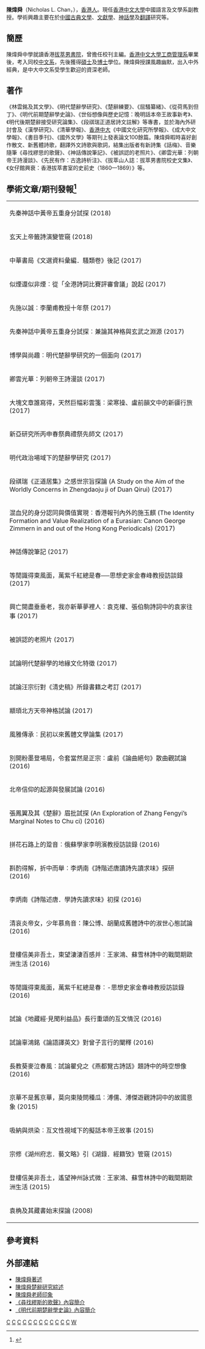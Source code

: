 {{學術研究工作者 
| name           = 陳煒舜
| image name     = 
| width          = 
| now            = 香港中文大學中國語言及文學系副教授
| period         = 
| gender         = 男
| different name = 陳巍
| zi             = 子堯
| nationality    = {{CHN-HKG}}
| Native place   = 
| birth_date     = {{birth date and age|1975|6|27}}
| birth_place    = {{HKG-1959}}
| death_date     = 
| death_place    = 
| educate        = 
*香港中文大學中文系哲學博士 
*香港中文大學中文系哲學碩士 
*香港中文大學工商管理學士 
| past           = 
*臺灣佛光大學文學系副教授 
*臺灣佛光大學文學系助理教授 
| work           = 
*<span style="color: green;">《林雲銘及其文學》
*<span style="color: green;">《明代楚辭學研究》
*<span style="color: green;">《楚辭練要》
*<span style="color: green;">《屈騷纂緒》
*<span style="color: green;">《從荷馬到但丁》
*<span style="color: green;">《明代前期楚辭學史論》
}}

'''陳煒舜'''（Nicholas L. Chan，{{bd|1975年|6月27日||catIdx=C陳}}），[[香港人|香港人]]。現任[[香港中文大學|香港中文大學]]中國語言及文學系副教授。學術興趣主要在於[[中國|中國]][[古典文學|古典文學]]、[[文獻學|文獻學]]、[[神話學|神話學]]及[[翻譯|翻譯]]研究等。

==簡歷==
陳煒舜中學就讀香港[[拔萃男書院|拔萃男書院]]，曾擔任校刊主編。[[香港中文大學|香港中文大學]][[工商管理系|工商管理系]]畢業後，考入同校[[中文系|中文系]]，先後獲得[[碩士|碩士]]及[[博士|博士]]學位。陳煒舜授課風趣幽默，出入中外經典，是中大中文系受學生歡迎的資深老師。

==著作==
《林雲銘及其文學》、《明代楚辭學研究》、《楚辭練要》、《屈騷纂緒》、《從荷馬到但丁》、《明代前期楚辭學史論》、《世俗想像與歷史記憶：晚明話本帝王故事新考》、《明代後期楚辭接受研究論集》、《段祺瑞正道居詩文註解》等專書，並於海內外研討會及《漢學研究》、《清華學報》、[[香港中文大學|香港中大]]《中國文化研究所學報》、《成大中文學報》、《書目季刊》、《國外文學》等期刊上發表論文100餘篇。陳煒舜暇時喜好創作散文、新舊體詩歌，翻譯外文詩歌與歌詞，結集出版者有新詩集《話梅》、音樂隨筆《尋找繆思的歌聲》、《神話傳說筆記》、《被誤認的老照片》、《卿雲光華：列朝帝王詩漫談》、《先民有作：古逸詩析注》、《拔萃山人誌：拔萃男書院校史文集》、《女仔館興衰：香港拔萃書室的史前史（1860—1869）》等。

== 學術文章/期刊發報<ref>{{Cite web|url=https://aims.cuhk.edu.hk/converis/portal/Person/5610015?page=pers_has_publ:1&lang=zh_HK|title=中文大學學術研究文庫 - 陳煒舜教授|accessdate=2019-02-13|author=中文大學|date=2018|publisher=中文大學|archive-url=https://web.archive.org/web/20190213124114/https://aims.cuhk.edu.hk/converis/portal/Person/5610015?page=pers_has_publ:1&lang=zh_HK|archive-date=2019-02-13|dead-url=yes}}</ref> ==
{| class="wikitable"
|先秦神話中黃帝五重身分試探 (2018)
|-
|玄天上帝籤詩演變管窺 (2018)
|-
|中華書局《文選資料彙編．騷類卷》後記 (2017)
|-
|似煙還似非煙︰從「全港詩詞比賽評審會議」說起 (2017)
|-
|先施以誠︰李蘭甫教授十年祭 (2017)
|-
|先秦神話中黃帝五重身分試探︰兼論其神格與玄武之淵源 (2017)
|-
|博學與尚趣︰明代楚辭學研究的一個面向 (2017)
|-
|卿雲光華：列朝帝王詩漫談 (2017)
|-
|大塊文章誰寫得，天然巨幅彩雲箋︰梁寒操、盧前韻文中的新疆行旅 (2017)
|-
|新亞研究所丙申春祭典禮祭先師文 (2017)
|-
|明代政治場域下的楚辭學研究 (2017)
|-
|段祺瑞《正道居集》之感世宗旨探論 (A Study on the Aim of the Worldly Concerns in Zhengdaoju ji of Duan Qirui) (2017)
|-
|混血兒的身分認同與價值實現︰香港報刊內外的施玉麒 (The Identity Formation and Value Realization of a Eurasian: Canon George Zimmern in and out of the Hong Kong Periodicals) (2017)
|-
|神話傳說筆記 (2017)
|-
|等閒識得東風面，萬紫千紅總是春──思想史家金春峰教授訪談錄 (2017)
|-
|興亡閱盡垂垂老，我亦新華夢裡人︰袁克權、張伯駒詩詞中的袁家往事 (2017)
|-
|被誤認的老照片 (2017)
|-
|試論明代楚辭學的地緣文化特徵 (2017)
|-
|試論汪宗衍對《清史稿》所錄書籍之考訂 (2017)
|-
|顓頊北方天帝神格試論 (2017)
|-
|風雅傳承︰民初以來舊體文學論集 (2017)
|-
|別開粉墨登場局，令套當然是正宗︰盧前《論曲絕句》散曲觀試論 (2016)
|-
|北帝信仰的起源與發展試論 (2016)
|-
|張鳳翼及其《楚辭》眉批試探 (An Exploration of Zhang Fengyi’s Marginal Notes to Chu ci) (2016)
|-
|拼花石路上的跫音︰俄蘇學家李明濱教授訪談錄 (2016)
|-
|斟酌得解，折中而舉︰李炳南《詩階述唐讀詩先讀求味》探研 (2016)
|-
|李炳南《詩階述唐．學詩先讀求味》初探 (2016)
|-
|清哀炎帝女，少年慕鳥音：陳公博、胡蘭成舊體詩中的淑世心態試論 (2016)
|-
|登樓信美非吾土，東望淒淒百感并︰王家鴻、蘇雪林詩中的戰間期歐洲生活 (2016)
|-
|等閒識得東風面，萬紫千紅總是春︰-思想史家金春峰教授訪談錄 (2016)
|-
|試論《地藏經‧見聞利益品》長行重頌的互文情況 (2016)
|-
|試論辜鴻銘《論語譯英文》對曾子言行的闡釋 (2016)
|-
|長教葵麥泣春風︰試論瞿兌之《燕都覽古詩話》題詩中的時空想像 (2016)
|-
|京華不是舊京華，莫向東陵問種瓜︰溥儒、溥傑遊觀詩詞中的故國意象 (2015)
|-
|吸納與烘染︰互文性視域下的擬話本帝王故事 (2015)
|-
|宗修《湖州府志．藝文略》引《湖錄．經籍攷》管窺 (2015)
|-
|登樓信美非吾土，遙望神州詠式微︰王家鴻、蘇雪林詩中的戰間期歐洲生活 (2015)
|-
|袁桷及其藏書始末探論 (2008)
|}

==參考資料==
{{reflist}}

==外部連結==
*[https://web.archive.org/web/20090219015521/http://server01.fgu.edu.tw/asp3/fgu_intrant/teacshow/oneteac.asp?dep=nlchan 陳煒舜著述]
*[http://www.mlnews.gov.cn/index.php?m=content&c=index&a=show&catid=462&id=589 陳煒舜楚辭研究綜述] {{Wayback|url=http://www.mlnews.gov.cn/index.php?m=content&c=index&a=show&catid=462&id=589 |date=20160304201908 }}
*[http://www.fgu.edu.tw/newpage/fguwebs/webs/fguepaper/index.php?pd_id=1214&typenum=123&readonly=1 陳煒舜老師印象]
*[http://www.ycrc.com.tw/leaves/A4325.html 《尋找繆斯的歌聲》內容簡介]
*[http://www.studentbook.com.tw/goods.php?id=3444 《明代前期楚辭學史論》內容簡介] {{Wayback|url=http://www.studentbook.com.tw/goods.php?id=3444 |date=20210228070914 }}

[[Category:香港學者|C]]
[[Category:香港作家|C]]
[[Category:香港歷史學家|C]]
[[Category:香港教育家|C]]
[[Category:台灣學者|C]]
[[Category:台灣翻譯家|C]]
[[Category:臺灣教育工作者|C]]
[[Category:香港中文大學教授|C]]
[[Category:佛光大學教授|C]]
[[Category:文史工作者|C]]
[[Category:香港中文大學校友|C]]
[[Category:拔萃男書院校友|C]]
[[Category:陳姓|W]]